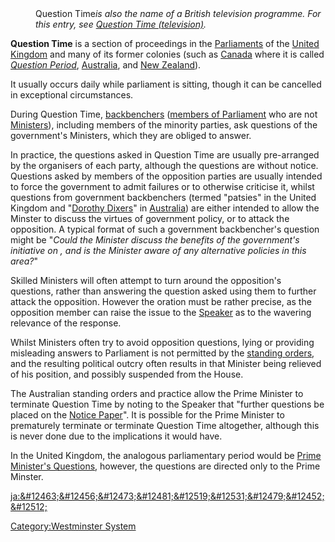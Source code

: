 : ''<nowiki></nowiki>''Question Time'' is also the name of a British television programme. For this entry, see [[Question Time (television)]].''

'''Question Time''' is a section of proceedings in the [[Parliament]]s of the [[United Kingdom]] and many of its former colonies (such as [[Canada]] where it is called ''[[Question Period]]'', [[Australia]], and [[New Zealand]]).

It usually occurs daily while parliament is sitting, though it can be cancelled in exceptional circumstances.

During Question Time, [[backbencher]]s ([[member of Parliament|members of Parliament]] who are not [[Political minister|Ministers]]), including members of the minority parties, ask questions of the government's Ministers, which they are obliged to answer.

In practice, the questions asked in Question Time are usually pre-arranged by the organisers of each party, although the questions are without notice. Questions asked by members of the opposition parties are usually intended to force the government to admit failures or to otherwise criticise it, whilst questions from government backbenchers (termed "patsies" in the United Kingdom and "[[Dorothy Dix]]ers" in [[Australia]]) are either intended to allow the Minster to discuss the virtues of government policy, or to attack the opposition. A typical format of such a government backbencher's question might be "''Could the Minister discuss the benefits of the government's initiative on <issue>, and is the Minister aware of any alternative policies in this area?''"

Skilled Ministers will often attempt to turn around the opposition's questions, rather than answering the question asked using them to further attack the opposition. However the oration must be rather precise, as the opposition member can raise the issue to the [[Speaker (politics)|Speaker]] as to the wavering relevance of the response.

Whilst Ministers often try to avoid opposition questions, lying or providing misleading answers to Parliament is not permitted by the [[rules of order|standing orders]], and the resulting political outcry often results in that Minister being relieved of his position, and possibly suspended from the House. 

The Australian standing orders and practice allow the Prime Minister to terminate Question Time by noting to the Speaker that "further questions be placed on the [[Notice Paper]]". It is possible for the Prime Minister to prematurely terminate or terminate Question Time altogether, although this is never done due to the implications it would have.

In the United Kingdom, the analogous parliamentary period would be [[Prime Minister's Questions]], however, the questions are directed only to the Prime Minster. 

[[Category:Westminster System]]

[[ja:&#12463;&#12456;&#12473;&#12481;&#12519;&#12531;&#12479;&#12452;&#12512;]]